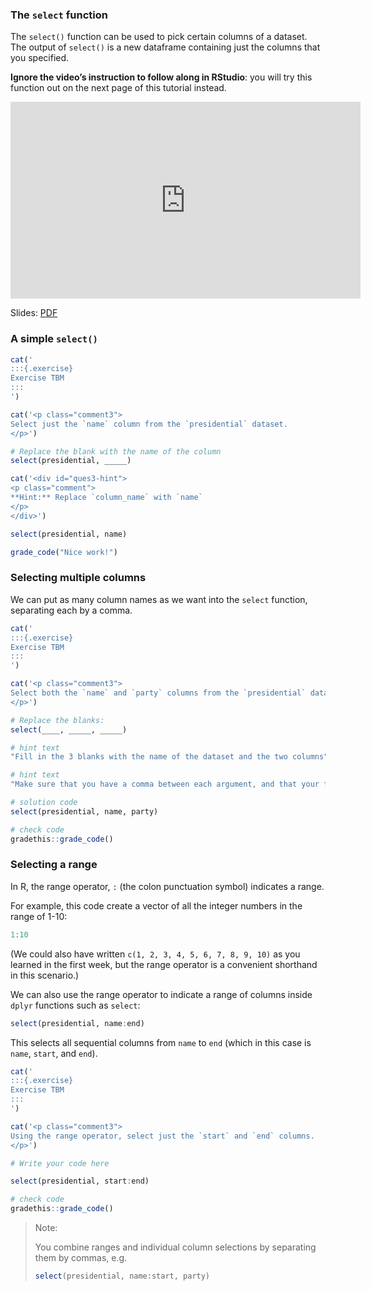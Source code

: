 ### The `select` function

The `select()` function can be used to pick certain columns of a dataset. The output of `select()` is a new dataframe containing just the columns that you specified.

**Ignore the video's instruction to follow along in RStudio**: you will try this function out on the next page of this tutorial instead.

<iframe width="560" height="315" src="https://www.youtube.com/embed/bfmMYUOWnls?rel=0" frameborder="0" allowfullscreen></iframe>

Slides: [PDF](https://drive.google.com/file/d/1DtuT-rtWs-i6MzWiYtX4HUvlqpIlZfUm)

### A simple `select()`

<!-- Book version -->

```r
cat('
:::{.exercise}
Exercise TBM
:::
')
```

<!-- End book -->

<!-- Tutorial version -->

```r
cat('<p class="comment3">
Select just the `name` column from the `presidential` dataset.
</p>')
```

```r
# Replace the blank with the name of the column
select(presidential, _____)
```

```r
cat('<div id="ques3-hint">
<p class="comment">
**Hint:** Replace `column_name` with `name`
</p>
</div>')
```

```r
select(presidential, name)
```

```r
grade_code("Nice work!")
```

<!-- End tutorial -->

### Selecting multiple columns

We can put as many column names as we want into the `select` function, separating each by a comma.

<!-- Book version -->

```r
cat('
:::{.exercise}
Exercise TBM
:::
')
```

<!-- End book -->

<!-- Tutorial version -->

```r
cat('<p class="comment3">
Select both the `name` and `party` columns from the `presidential` dataset.
</p>')
```

```r
# Replace the blanks:
select(____, _____, _____)
```

```r
# hint text
"Fill in the 3 blanks with the name of the dataset and the two columns"
```

```r
# hint text
"Make sure that you have a comma between each argument, and that your function has opening and closing parentheses!"
```

```r
# solution code
select(presidential, name, party)
```

```r
# check code
gradethis::grade_code()
```

<!-- End tutorial -->


### Selecting a range

In R, the range operator, `:` (the colon punctuation symbol) indicates a range.

For example, this code create a vector of all the integer numbers in the range of 1-10:

```r
1:10
```

(We could also have written `c(1, 2, 3, 4, 5, 6, 7, 8, 9, 10)` as you learned in the first week, but the range operator is a convenient shorthand in this scenario.)

We can also use the range operator to indicate a range of columns inside `dplyr` functions such as `select`:

```r
select(presidential, name:end)
```

This selects all sequential columns from `name` to `end` (which in this case is `name`, `start`, and `end`).


<!-- Book version -->

```r
cat('
:::{.exercise}
Exercise TBM
:::
')
```

<!-- End book -->

<!-- Tutorial version -->

```r
cat('<p class="comment3">
Using the range operator, select just the `start` and `end` columns.
</p>')
```

```r
# Write your code here

```

```r
select(presidential, start:end)
```

```r
# check code
gradethis::grade_code()
```

<!-- End tutorial -->

> Note:
>
> You combine ranges and individual column selections by separating them by commas, e.g.
>
> ```r
> select(presidential, name:start, party)
> ```

<!--
TODO
### Inverse selections
-->
